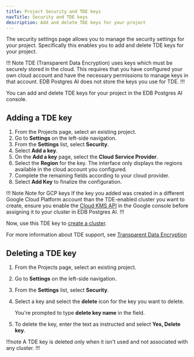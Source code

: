 ```yaml
---
title: Project Security and TDE keys
navTitle: Security and TDE keys
description: Add and delete TDE keys for your project
---
```


The security settings page allows you to manage the security settings for your project. Specifically this enables you to add and delete TDE keys for your project.

!!! Note
TDE (Transparent Data Encryption) uses keys which must be securely stored in the cloud. This requires that you have configured your own cloud account and have the necessary permissions to manage keys in that account. EDB Postgres AI does not store the keys you use for TDE.
!!!

You can add and delete TDE keys for your project in the EDB Postgres AI console.

## Adding a TDE key

1. From the Projects page, select an existing project.
1. Go to **Settings** on the left-side navigation.
1. From the **Settings** list, select **Security**.
1. Select **Add a key**. 
1. On the **Add a key** page, select the **Cloud Service Provider**. 
1. Select the **Region** for the key. The interface only displays the regions available in the cloud account you configured.
1. Complete the remaining fields according to your cloud provider. 
1. Select **Add Key** to finalize the configuration.

!!! Note Note for GCP keys
If the key you added was created in a different Google Cloud Platform account than the TDE-enabled cluster you want to create, ensure you enable the [Cloud KMS API](https://cloud.google.com/kms/docs/create-encryption-keys#before-you-begin) in the Google console before assigning it to your cluster in EDB Postgres AI.
!!!

Now, use this TDE key to [create a cluster](/biganimal/release/getting_started/creating_a_cluster/#security).

For more information about TDE support, see [Transparent Data Encryption](../overview/03_security#your-own-encryption-key---transparent-data-encryption-tde)

## Deleting a TDE key 

1. From the Projects page, select an existing project.

1. Go to **Settings** on the left-side navigation.

1. From the **Settings** list, select **Security**. 

1. Select a key and select the **delete** icon for the key you want to delete. 
   
   You're prompted to type **delete key name** in the field.

1. To delete the key, enter the text as instructed and select **Yes, Delete key**. 

!!!note
A TDE key is deleted only when it isn't used and not associated with any cluster.
!!!
